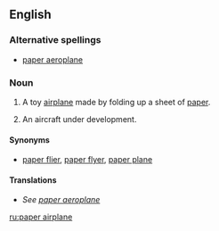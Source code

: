 <!-- If you edit this page, please also edit "paper aeroplane" to keep these two pages in synch-->
==English==

===Alternative spellings===
* [[paper aeroplane]] {{italbrac|British}}

===Noun===
{{en-noun|sg=[[paper]] [[airplane]]}}

# {{US|toys}} A toy [[airplane]] made by folding up a sheet of [[paper]].
# {{US|aeronautics}} An aircraft under development.

====Synonyms====
*[[paper flier]], [[paper flyer]], [[paper plane]]

====Translations====
*''See [[paper aeroplane#Translations|paper aeroplane]]''

<!-- If you edit this page, please also edit "paper aeroplane" to keep these two pages in synch-->

[[ru:paper airplane]]